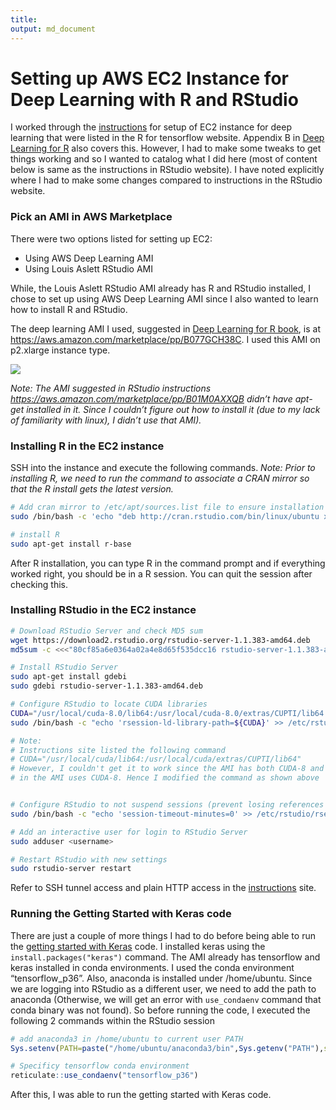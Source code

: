 ```yaml
---
title: 
output: md_document
---
```


# Setting up AWS EC2 Instance for Deep Learning with R and RStudio

I worked through the [instructions](https://tensorflow.rstudio.com/tools/cloud_gpu.html) for setup of EC2 instance for deep learning that were listed in the R for tensorflow website. Appendix B in [Deep Learning for R](https://www.manning.com/books/deep-learning-with-r) also covers this. However, I had to make some tweaks to get things working and so I wanted to catalog what I did here (most of content below is same as the instructions in RStudio website). I have noted explicitly where I had to make some changes compared to instructions in the RStudio website. 

### Pick an AMI in AWS Marketplace

There were two options listed for setting up EC2:

* Using AWS Deep Learning AMI
* Using Louis Aslett RStudio AMI

While, the Louis Aslett RStudio AMI already has R and RStudio installed, I chose to set up using AWS Deep Learning AMI since I also wanted to learn how to install R and RStudio. 

The deep learning AMI I used, suggested in [Deep Learning for R book](https://www.manning.com/books/deep-learning-with-r), is at [https://aws.amazon.com/marketplace/pp/B077GCH38C](https://aws.amazon.com/marketplace/pp/B077GCH38C
). I used this AMI on p2.xlarge instance type. 

![](pic_deepLearningUbuntu_AMI.jpeg)

*Note: The AMI suggested in RStudio instructions  [https://aws.amazon.com/marketplace/pp/B01M0AXXQB](https://aws.amazon.com/marketplace/pp/B01M0AXXQB) didn't have apt-get installed in it. Since I couldn't figure out how to install it (due to my lack of familiarity with linux), I didn't use that AMI).*

### Installing R in the EC2 instance

SSH into the instance and execute the following commands. *Note: Prior to installing R, we need to run the command to associate a CRAN mirror so that the R install gets the latest version.*

```bash
# Add cran mirror to /etc/apt/sources.list file to ensure installation of the latest version of R
sudo /bin/bash -c 'echo "deb http://cran.rstudio.com/bin/linux/ubuntu xenial/" >> /etc/apt/sources.list'

# install R
sudo apt-get install r-base
```

After R installation, you can type R in the command prompt and if everything worked right, you should be in a R session. You can quit the session after checking this.

### Installing RStudio in the EC2 instance

```bash
# Download RStudio Server and check MD5 sum
wget https://download2.rstudio.org/rstudio-server-1.1.383-amd64.deb
md5sum -c <<<"80cf85a6e0364a02a4e8d65f535dcc16 rstudio-server-1.1.383-amd64.deb"

# Install RStudio Server
sudo apt-get install gdebi
sudo gdebi rstudio-server-1.1.383-amd64.deb

# Configure RStudio to locate CUDA libraries
CUDA="/usr/local/cuda-8.0/lib64:/usr/local/cuda-8.0/extras/CUPTI/lib64:/lib/nccl/cuda-8"
sudo /bin/bash -c "echo 'rsession-ld-library-path=${CUDA}' >> /etc/rstudio/rserver.conf"

# Note:  
# Instructions site listed the following command
# CUDA="/usr/local/cuda/lib64:/usr/local/cuda/extras/CUPTI/lib64"
# However, I couldn't get it to work since the AMI has both CUDA-8 and CUDA-9 and the tensorflow environment
# in the AMI uses CUDA-8. Hence I modified the command as shown above


# Configure RStudio to not suspend sessions (prevent losing references to TF objects)
sudo /bin/bash -c "echo 'session-timeout-minutes=0' >> /etc/rstudio/rsession.conf"

# Add an interactive user for login to RStudio Server
sudo adduser <username>

# Restart RStudio with new settings
sudo rstudio-server restart
```

Refer to SSH tunnel access and plain HTTP access in the [instructions](https://tensorflow.rstudio.com/tools/cloud_gpu.html) site.

### Running the Getting Started with Keras code

There are just a couple of more things I had to do before being able to run the [getting started with Keras](https://cran.r-project.org/web/packages/keras/vignettes/getting_started.html) code. I installed keras using the `install.packages("keras")` command. The AMI already has tensorflow and keras installed in conda environments. I used the conda environment "tensorflow_p36". Also, anaconda is installed under /home/ubuntu. Since we are logging into RStudio as a different user, we need to add the path to anaconda (Otherwise, we will get an error with `use_condaenv` command that conda binary was not found). So before running the code, I executed the following 2 commands within the RStudio session

```r
# add anaconda3 in /home/ubuntu to current user PATH
Sys.setenv(PATH=paste("/home/ubuntu/anaconda3/bin",Sys.getenv("PATH"),sep=":"))

# Specificy tensorflow conda environment
reticulate::use_condaenv("tensorflow_p36")
```

After this, I was able to run the getting started with Keras code.